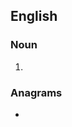 {{also|Gues|gués|guês|gües}}
==English==

===Noun===
{{head|en|noun form}}

# {{plural of|en|gue}}

===Anagrams===
* {{anagrams|en|a=egsu|Guse|Segu}}
